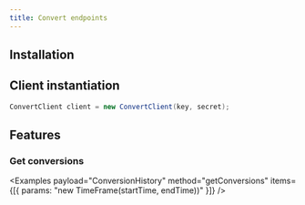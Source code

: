 ```yaml
---
title: Convert endpoints
---
```



<RepoBadges artifact="convert" />

## Installation

<ArtifactInstall repo="convert" />

## Client instantiation

```java
ConvertClient client = new ConvertClient(key, secret);
```

## Features

### Get conversions

<Example payload="ConvertClient" method="getConversions(new TimeFrame(startTime, endTime))" />

<Examples
    payload="ConversionHistory"
    method="getConversions"
    items={[{ params: "new TimeFrame(startTime, endTime))" }]}
/>
